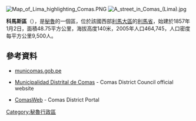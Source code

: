 [[Image:Map_of_Lima_highlighting_Comas.PNG|right]]
[[Image:A_street_in_Comas_(Lima).jpg|thumb]]

{{Coord|11|56|S|77|4|W|display=title}}

'''科馬斯區'''（{{lang-es|Distrito de Comas}}），是[[秘魯|秘魯]]的一個區，位於該國西部[[利馬大區|利馬大區]]的[[利馬省|利馬省]]，始建於1857年1月2日，面積48.75平方公里，海拔高度140米，2005年人口464,745，人口密度每平方公里9,500人。

==參考資料==
* [http://www.municomas.gob.pe municomas.gob.pe] {{Wayback|url=http://www.municomas.gob.pe/ |date=20200607131843 }}
* {{es icon}} [http://www.municomas.gob.pe Municipalidad Distrital de Comas] {{Wayback|url=http://www.municomas.gob.pe/ |date=20200607131843 }} - Comas District Council official website
* {{es icon}} [https://web.archive.org/web/20190118231232/https://comasweb.com/ ComasWeb] - Comas District Portal

{{Peru-geo-stub}}
[[Category:秘魯行政區|Category:秘魯行政區]]